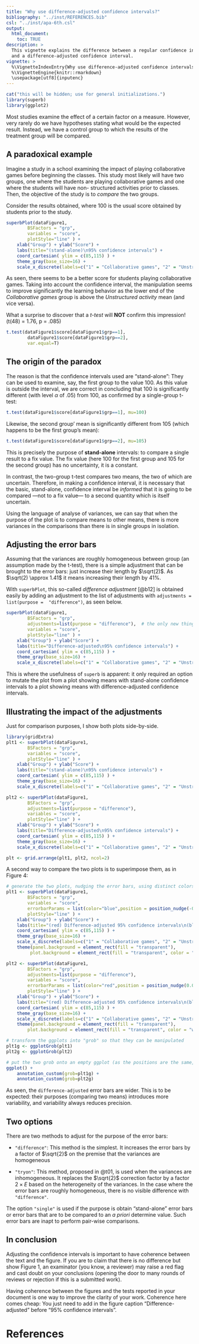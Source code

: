 ---
title: "Why use difference-adjusted confidence intervals?"
bibliography: "../inst/REFERENCES.bib"
csl: "../inst/apa-6th.csl"
output: 
  html_document:
    toc: TRUE
description: >
  This vignette explains the difference between a regular confidence interval
  and a difference-adjusted confidence interval.
vignette: >
  %\VignetteIndexEntry{Why use difference-adjusted confidence intervals?}
  %\VignetteEngine{knitr::rmarkdown}
  \usepackage[utf8]{inputenc}
---


```{r, echo = FALSE, message = FALSE, results = 'hide'}
cat("this will be hidden; use for general initializations.")
library(superb)
library(ggplot2)
```

Most studies examine the effect of a certain factor on a measure. However, very rarely 
do we have hypotheses stating what would be the expected result. Instead, we have a 
control group to which the results of the treatment group will be compared.

## A paradoxical example

Imagine a study in a school examining the impact of playing collaborative games 
before beginning the classes. This study most likely will have two groups, one where
the students are playing collaborative games and one where the students will have non-
structured activities prior to classes. Then, the objective of the study is to
*compare* the two groups.

Consider the results obtained, where 100 is the usual score obtained by students prior 
to the study.

```{r, message=FALSE, echo=FALSE, fig.cap="Figure 1: Mean scores along with 95% confidence interval for two groups of students on the quality of learning behavior."}
superbPlot(dataFigure1, 
        BSFactors = "grp", 
        variables = "score", 
        plotStyle="line" ) + 
    xlab("Group") + ylab("Score") + 
    labs(title="(stand-alone)\n95% confidence intervals") +
    coord_cartesian( ylim = c(85,115) ) +
    theme_gray(base_size=16) +
    scale_x_discrete(labels=c("1" = "Collaborative games", "2" = "Unstructured activity"))
```

As seen, there seems to be a better score for students playing collaborative games. 
Taking into account the confidence interval, the manipulation seems to improve
significantly the learning behavior as the lower end of the *Collaborative games* group
is above the *Unstructured activity* mean (and vice versa).

What a surprise to discover that a *t-test* will **NOT** confirm this impression! (t(48) = 1.76, p = .085) 

```{r, message=FALSE, warning=FALSE, echo=TRUE}
t.test(dataFigure1$score[dataFigure1$grp==1], 
        dataFigure1$score[dataFigure1$grp==2],
        var.equal=T)
```

## The origin of the paradox 

The reason is that the confidence intervals used are "stand-alone": They can be used to
examine, say, the first group to the value 100. As this value is outside the interval,
we are correct in concluding that 100 is significantly different (with level $\alpha$
 of .05) from 100, as confirmed by a single-group t-test:

```{r, message=FALSE, echo=TRUE}
t.test(dataFigure1$score[dataFigure1$grp==1], mu=100)
```

Likewise, the second group' mean is significantly different from 105 (which happens
to be the first group's mean):

```{r, message=FALSE, echo=TRUE}
t.test(dataFigure1$score[dataFigure1$grp==2], mu=105)
```

This is precisely the purpose of **stand-alone** intervals: to compare a single result
to a fix value. The fix value (here 100 for the first group and 105 for the second group)
has no uncertainty, it is a constant. 

In contrast, the two-group t-test compares two means, the two of which are uncertain.
Therefore, in making a confidence interval, it is necessary that the basic, stand-alone,
confidence interval be *informed* that it is going to be compared ---not to a fix
value--- to a second quantity which is itself uncertain.

Using the language of analyse of variances, we can say that when the purpose of the plot
is to compare means to other means, there is more variances in the comparisons than there
is in single groups in isolation.

## Adjusting the error bars

Assuming that the variances are roughly homogeneous between group (an assumption made by 
the t-test), there is a simple adjustment that can be brought to the error bars: just
increase their length by $\sqrt(2)$. As $\sqrt(2) \approx 1.41$ it means increasing 
their length by 41%.

With ``superbPlot``, this so-called *difference adjustment* [@b12] is obtained easily
by adding an adjustment to the list of adjustments with ``adjustments = list(purpose = 
"difference")``, as seen below.

```{r, message=FALSE, echo=TRUE, fig.cap="Figure 2: Mean scores along with difference-adjusted 95% confidence interval for two groups of students on the quality of learning behavior."}
superbPlot(dataFigure1, 
        BSFactors = "grp", 
        adjustments=list(purpose = "difference"),  # the only new thing here
        variables = "score", 
        plotStyle="line" ) + 
    xlab("Group") + ylab("Score") + 
    labs(title="Difference-adjusted\n95% confidence intervals") +
    coord_cartesian( ylim = c(85,115) ) + 
    theme_gray(base_size=16) +
    scale_x_discrete(labels=c("1" = "Collaborative games", "2" = "Unstructured activity"))
```

This is where the usefulness of ``superb`` is apparent: it only required an option to 
mutate the plot from a plot showing means with stand-alone confidence intervals to a plot
showing means with difference-adjusted confidence intervals.

## Illustrating the impact of the adjustments

Just for comparison purposes, I show both plots side-by-side.

```{r, message=FALSE, echo=TRUE, fig.cap="Figure 3: Two representation of the data with unadjusted (left) and adjusted (right) 95% confidence intervals"}
library(gridExtra)
plt1 <- superbPlot(dataFigure1, 
        BSFactors = "grp", 
        variables = "score", 
        plotStyle="line" ) + 
    xlab("Group") + ylab("Score") + 
    labs(title="(stand-alone)\n95% confidence intervals") +
    coord_cartesian( ylim = c(85,115) ) +
    theme_gray(base_size=16) +
    scale_x_discrete(labels=c("1" = "Collaborative games", "2" = "Unstructured activity")) 

plt2 <- superbPlot(dataFigure1, 
        BSFactors = "grp", 
        adjustments=list(purpose = "difference"), 
        variables = "score", 
        plotStyle="line" ) + 
    xlab("Group") + ylab("Score") + 
    labs(title="Difference-adjusted\n95% confidence intervals") +
    coord_cartesian( ylim = c(85,115) ) + 
    theme_gray(base_size=16) +
    scale_x_discrete(labels=c("1" = "Collaborative games", "2" = "Unstructured activity")) 

plt <- grid.arrange(plt1, plt2, ncol=2)
```

A second way to compare the two plots is to superimpose them, as in Figure 4:

```{r, message=FALSE, echo=TRUE, fig.cap="Figure 4: Two representations of the results with adjusted and unadjusted error bars on the same plot"}
# generate the two plots, nudging the error bars, using distinct colors, and having the background transparent
plt1 <- superbPlot(dataFigure1, 
        BSFactors = "grp", 
        variables = "score", 
        errorbarParams = list(color="blue",position = position_nudge(-0.05) ),
        plotStyle="line" ) + 
    xlab("Group") + ylab("Score") + 
    labs(title="(red) Difference-adjusted 95% confidence intervals\n(blue) (stand-alone) 95% confidence intervals") +
    coord_cartesian( ylim = c(85,115) ) +
    theme_gray(base_size=16) +
    scale_x_discrete(labels=c("1" = "Collaborative games", "2" = "Unstructured activity")) +
    theme(panel.background = element_rect(fill = "transparent"),
         plot.background = element_rect(fill = "transparent", color = "white"))

plt2 <- superbPlot(dataFigure1, 
        BSFactors = "grp", 
        adjustments=list(purpose = "difference"), 
        variables = "score", 
        errorbarParams = list(color="red",position = position_nudge(0.05) ),
        plotStyle="line" ) + 
    xlab("Group") + ylab("Score") + 
    labs(title="(red) Difference-adjusted 95% confidence intervals\n(blue) (stand-alone) 95% confidence intervals") +
    coord_cartesian( ylim = c(85,115) ) + 
    theme_gray(base_size=16) +
    scale_x_discrete(labels=c("1" = "Collaborative games", "2" = "Unstructured activity")) +
    theme(panel.background = element_rect(fill = "transparent"),
        plot.background = element_rect(fill = "transparent", color = "white"))

# transform the ggplots into "grob" so that they can be manipulated
plt1g <- ggplotGrob(plt1)
plt2g <- ggplotGrob(plt2)

# put the two grob onto an empty ggplot (as the positions are the same, they will be overlayed)
ggplot() + 
    annotation_custom(grob=plt1g) + 
    annotation_custom(grob=plt2g)
```

As seen, the ``difference-adjusted`` error bars are wider. This is to be
expected: their purposes (comparing two means) introduces more variability,
and variability always reduces precision. 

## Two options

There are two methods to adjust for the purpose of the error bars:

* ``"difference"``: This method is the simplest. It increases the 
error bars by a factor of $\sqrt{2}$ on the premise that the variances
are homogeneous

* ``"tryon"``: This method, proposed in @t01, is used when the variances
are inhomogeneous. It replaces the $\sqrt{2}$ correction factor by a 
factor $2 \times E$ based on the heterogeneity of the variances. In the
case where the error bars are roughly homogeneous, there is no visible 
difference with ``"difference"``.

The option ``"single"`` is used if the purpose is obtain "stand-alone" 
error bars or error bars that are to be compared to an *a priori* 
determine value. Such error bars are inapt to perform pair-wise 
comparisons.


## In conclusion

Adjusting the confidence intervals is important to have coherence between the text 
and the figure. If you are to claim that there is no difference but show Figure 1,
an examinator (you know, a reviewer) may raise a red flag and cast doubt on your
conclusions (opening the door to many rounds of reviews or rejection if this is a 
submitted work). 

Having coherence between the figures and the tests reported in your document is one
way to improve the clarity of your work. Coherence here comes cheap: You just need 
to add in the figure caption "Difference-adjusted" before "95% confidence intervals".


# References

